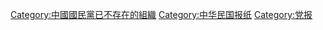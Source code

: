 [[Category:中國國民黨已不存在的組織|Category:中國國民黨已不存在的組織]]
[[Category:中华民国报纸|Category:中华民国报纸]]
[[Category:党报|Category:党报]]